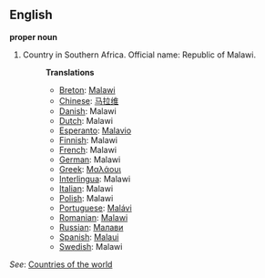 ==English==

'''proper noun'''

# Country in Southern Africa. Official name: Republic of Malawi.
#:'''Translations'''
#:*[[Breton]]: [[Malawi]]
#:*[[Chinese]]: [[马拉维]]
#:*[[Danish]]: Malawi
#:*[[Dutch]]: Malawi
#:*[[Esperanto]]: [[Malavio]]
#:*[[Finnish]]: Malawi
#:*[[French]]: Malawi
#:*[[German]]: Malawi
#:*[[Greek]]: [[Μαλάουι]]
#:*[[Interlingua]]: Malawi
#:*[[Italian]]: Malawi
#:*[[Polish]]: Malawi
#:*[[Portuguese]]: [[Malávi]]
#:*[[Romanian]]: [[Malawi]]
#:*[[Russian]]: [[Малави]]
#:*[[Spanish]]: [[Malaui]]
#:*[[Swedish]]: Malawi

''See'': [[Countries of the world]]